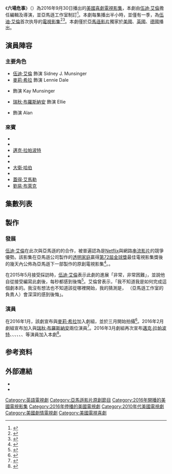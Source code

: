 {{noteTA
|T=zh-tw:六場危事;zh-cn:六场危事;
|G1=Show
|G2=TV
|1=zh-tw:麥莉·希拉;zh-cn:麦莉·赛勒斯;
}}

{{影集資訊
| 名稱                  = 六場危事<br>Crisis in Six Scenes
| 原名                  = 
| 分類                  = [[喜劇|喜劇]]
| 國家                  = [[美國|美國]]
| 拍攝地                = 
| 語言                  = [[英語|英語]]
| 頻道                  = 
| 播出國家              = {{USA}}
| 季數                  = 1
| 集數                  = 6
| 開始                  = 2016年9月30日
| 結束                  = 
| 編劇                  = [[伍迪·艾倫|伍迪·艾倫]]
| 導演                  = [[伍迪·艾倫|伍迪·艾倫]]
| 製片人            =  Erika Aronson
| 監製              =  Helen Robin
| 剪輯              =  {{link-en|Alisa Lepselter|Alisa Lepselter}}
| 製作公司              =  亞馬遜工作室<br>Gravier Productions
| 主演                  = [[伍迪·艾倫|伍迪·艾倫]]<br>[[麥莉·希拉|麥莉·希拉]]<br>{{link-en|伊萊恩·梅|Elaine May}}<br>[[瑞秋·布羅斯納安|瑞秋·布羅斯納安]]<br>{{link-en|約翰・馬加羅|John Magaro}}
}}

《'''六場危事'''》（{{lang-en|'''''Crisis in Six Scenes'''''}}）為2016年9月30日播出的[[美國|美國]][[喜劇|喜劇]][[電視影集|電視影集]]，本劇由[[伍迪·艾倫|伍迪·艾倫]]擔任編輯及導演，並亞馬遜工作室制訂<ref>{{cite web|url=https://kknews.cc/entertainment/rpr4av.html |title=亞馬遜將打造「喜劇九月」，伍迪·艾倫首部喜劇公布播出日期|publisher=每日頭條 |date=2016-08-08 |accessdate=2016-09-23}}</ref>。本劇每集播出半小時，並僅有一季，為[[伍迪·艾倫|伍迪·艾倫]]首次执导的[[電視影集|電視影集]]<ref>{{cite web|url=http://news.mtime.com/2016/08/31/1559200.html |title=伍迪艾伦新剧《六场危事》曝剧照首度执导连续剧麦莉塞勒斯嬉皮造型亮相 |publisher=Mtime时光网 |date=2016-08-31 |accessdate=2016-09-23}}</ref><ref>{{cite web|url=http://news.mtime.com/2016/09/15/1559718.html |title=伍迪艾伦《六场危事》首曝预告自导自演化身神经质小老头经典元素&风格仍在 |publisher=Mtime时光网 |date=2016-09-15 |accessdate=2016-09-23}}</ref>。本劇僅於[[亞馬遜影片|亞馬遜影片]]獨家於[[美國|美國]]、[[英國|英國]]、[[德國|德國]]播出。

== 演員陣容 ==
===主要角色===
* [[伍迪·艾倫|伍迪·艾倫]] 飾演 Sidney J. Munsinger
* [[麥莉·希拉|麥莉·希拉]] 飾演 Lennie Dale
* {{link-en|伊萊恩·梅|Elaine May}} 飾演 Kay Munsinger 
* [[瑞秋·布羅斯納安|瑞秋·布羅斯納安]] 飾演 Ellie
* {{link-en|約翰・馬加羅|John Magaro}} 飾演 Alan

===來賓===
* {{link-en|佐伊·貝赫爾|Joy Behar}}
* {{link-en|貝琪·安·貝克|Becky Ann Baker}}
* [[邁克·拉帕波特|邁克·拉帕波特]]
* {{link-en|瑪格麗特·拉德|Margaret Ladd}}
* {{link-en|麗貝卡·斯卡爾|Rebecca Schull}}
* [[大衛·哈伯|大衛·哈伯]]
* {{link-en|克里斯汀·艾伯索爾|Christine Ebersole}}
* [[蓋得·艾馬勒|蓋得·艾馬勒]]
* [[劉易·布萊克|劉易·布萊克]]

==集數列表==
{{Episode table |background = #B60000 |overall = |title = |director = |writer = |airdate = |released=y |country=U.S. |episodes=
{{Episode list
 |EpisodeNumber = 1
 |Title = Episode 1
 |DirectedBy = [[伍迪·艾倫|伍迪·艾倫]]
 |WrittenBy = 伍迪·艾倫
 |OriginalAirDate = {{Start date|2016|9|30}}
 |ShortSummary = 
 |LineColor = B60000
}}
{{Episode list
 |EpisodeNumber = 2
 |Title = Episode 2
 |DirectedBy = 伍迪·艾倫
 |WrittenBy = 伍迪·艾倫
 |OriginalAirDate = {{Start date|2016|9|30}}
 |ShortSummary = 
 |LineColor = B60000
}}
{{Episode list
 |EpisodeNumber = 3
 |Title = Episode 3
 |DirectedBy = 伍迪·艾倫
 |WrittenBy = 伍迪·艾倫
 |OriginalAirDate = {{Start date|2016|9|30}}
 |ShortSummary = 
 |LineColor = B60000
}}
{{Episode list
 |EpisodeNumber = 4
 |Title = Episode 4
 |DirectedBy = 伍迪·艾倫
 |WrittenBy = 伍迪·艾倫
 |OriginalAirDate = {{Start date|2016|9|30}}
 |ShortSummary = 
 |LineColor = B60000
}}
{{Episode list
 |EpisodeNumber = 5
 |Title = Episode 5
 |DirectedBy = 伍迪·艾倫
 |WrittenBy = 伍迪·艾倫
 |OriginalAirDate = {{Start date|2016|9|30}}
 |ShortSummary = 
 |LineColor = B60000
}}
{{Episode list
 |EpisodeNumber = 6
 |Title = Episode 6
 |DirectedBy = 伍迪·艾倫
 |WrittenBy = 伍迪·艾倫
 |OriginalAirDate = {{Start date|2016|9|30}}
 |ShortSummary = 
 |LineColor = B60000
}}
}}

== 製作 ==
=== 發展 ===
[[伍迪·艾倫|伍迪·艾倫]]在此次與亞馬遜的的合作，被普遍認為是[[Netflix|Netflix]]與網路[[流媒体|串流影片]]的競爭優勢。該影集在亞馬遜公司製作的[[透明家庭|透明家庭]]贏得[[第72屆金球獎|第72屆金球獎]]最佳電視影集獎後的幾天內公佈為亞馬遜下一部製作的原創電視影集<ref>{{cite web|url=http://technews.tw/2015/01/20/amazon-lures-woody-allen-to-write-direct-new-tv-series/ |title=Amazon 奪金球獎再接再厲，請來伍迪艾倫乘勝追擊 |publisher=TechNews 科技新報 |date=2015-01-20 |accessdate=2016-09-23}}</ref>。{{Citation needed|而[[伍迪·艾倫|伍迪·艾倫]]距離上一次編寫電視劇本，已經是1950年代的事情，當時的他為[[席德·西泽|席德·西泽]]的段子寫手|time=2021-05-29T11:08:12+00:00}}。

在2015年5月接受採訪時，[[伍迪·艾倫|伍迪·艾倫]]表示此劇的進展「非常，非常困難」，並說他自從接受編寫此劇後，每秒都感到後悔<ref>{{cite web|url=http://deadline.com/2015/05/woody-allen-cannes-interview-irrational-man-1201427066/ |title=Woody Allen On ‘Irrational Man’, His Movies & Hollywood’s Perilous Path – Cannes Q&A |publisher=Deadline |date=2015-05-14 |accessdate=2016-09-30}}</ref>。艾倫曾表示，「我不知道我是如何完成這個劇本的。我沒有想法也不知道該從哪裡開始，我的猜測是，{{link-en|Roy Price|Roy Price}} （亞馬遜工作室的負責人）會深深的感到後悔」。

=== 演員 ===
在2016年1月，該劇宣布{{link-en|伊萊恩·梅|Elaine May}}與[[麥莉·希拉|麥莉·希拉]]加入劇組，並於三月開始拍攝<ref>{{cite web|url=http://deadline.com/2016/01/woody-allen-miley-cyrus-elaine-may-amazon-series-1201690130/|title=Woody Allen Amazon Series: Woody, Miley Cyrus & Elaine May To Star - Deadline|author=Mike Fleming Jr|work=Deadline}}</ref>。2016年2月劇組宣布加入{{link-en|約翰・馬加羅|John Magaro}}與[[瑞秋·布羅斯納安|瑞秋·布羅斯納安]]兩位演員<ref>{{cite web |url= http://deadline.com/2016/02/john-magaro-rachel-brosnahan-woody-allen-amazon-series-cast-1201707738/ |title=John Magaro & Rachel Brosnahan Join Woody Allen’s Amazon Series |last=Hipes |first=Patrick |date=February 24, 2016 |accessdate=February 25, 2016}}</ref>。2016年3月劇組再次宣布[[邁克·拉帕波特|邁克·拉帕波特]]、{{link-en|貝琪·安·貝克|Becky Ann Baker}}、{{link-en|佐伊·貝赫爾|Joy Behar}}、{{link-en|瑪格麗特·拉德|Margaret Ladd}}、{{link-en|麗貝卡·斯卡爾|Rebecca Schull}}、{{link-en|大衛‧哈伯|David Harbour}}、{{link-en|克里斯汀·艾伯索爾|Christine Ebersole}}等演員加入本劇<ref>{{cite web|url=http://deadline.com/2016/03/woody-allen-amazon-series-michael-rapaport-becky-ann-baker-more-join-cast-1201721296/|title=Woody Allen Amazon Series: Michael Rapaport, Becky Ann Baker & More Join Cast|website=[[Deadline.com|Deadline.com]]|first=Denise|last=Petski|date=March 16, 2016|accessdate=August 5, 2016}}</ref>。

== 参考资料 ==
{{reflist}}
== 外部連結 ==
* {{IMDb title|4354616}}
* {{mtime people|231556}}

{{Woody Allen}}
{{亞馬遜影片原創節目}}

{{DEFAULTSORT:Crisis in Six Scenes}}
[[Category:英語電視劇|Category:英語電視劇]]
[[Category:亞馬遜影片原創節目|Category:亞馬遜影片原創節目]]
[[Category:2016年開播的美國電視影集|Category:2016年開播的美國電視影集]]
[[Category:2016年停播的美國電視劇|Category:2016年停播的美國電視劇]]
[[Category:2010年代美國電視劇|Category:2010年代美國電視劇]]
[[Category:美國劇情電視劇|Category:美國劇情電視劇]]
[[Category:美國電視喜劇|Category:美國電視喜劇]]